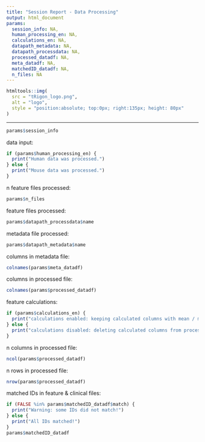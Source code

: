 ```yaml
---
title: "Session Report - Data Processing"
output: html_document
params:
  session_info: NA,
  human_processing_en: NA,
  calculations_en: NA,
  datapath_metadata: NA,
  datapath_processdata: NA,
  processed_datadf: NA,
  meta_datadf: NA,
  matchedID_datadf: NA,
  n_files: NA
---
```

```r
htmltools::img(
  src = "tRigon_logo.png",
  alt = "logo",
  style = "position:absolute; top:0px; right:135px; height: 80px"
)
```
---

```r
params$session_info
```

data input:
```r
if (params$human_processing_en) {
  print("Human data was processed.")
} else {
  print("Mouse data was processed.")
}
```

n feature files processed:
```r
params$n_files
```

feature files processed:
```r
params$datapath_processdata$name
```

metadata file processed:
```r
params$datapath_metadata$name
```

columns in metadata file:
```r
colnames(params$meta_datadf)
```

columns in processed file:
```r
colnames(params$processed_datadf)
```

feature calculations:
```r
if (params$calculations_en) {
  print("calculations enabled: keeping calculated columns with mean / median / sd.")
} else {
  print("calculations disabled: deleting calculated columns from processed data.")
}
```

n columns in processed file:
```r
ncol(params$processed_datadf)
```

n rows in processed file:
```r
nrow(params$processed_datadf)
```

matched IDs in feature & clinical files:
```r
if (FALSE %in% params$matchedID_datadf$match) {
  print("Warning: some IDs did not match!")
} else {
  print("All IDs matched!")
}
params$matchedID_datadf
```
